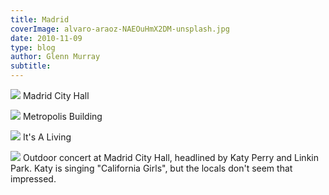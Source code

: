 ```yaml
---
title: Madrid
coverImage: alvaro-araoz-NAEOuHmX2DM-unsplash.jpg
date: 2010-11-09
type: blog
author: Glenn Murray
subtitle: 
---
```

![]( ../../images/posts/MadridCityHall.jpg)
Madrid City Hall 

![]( ../../images/posts/MadridCityHall.jpg)
Metropolis Building

![]( ../../images/posts/ItsALiving.jpg)
It's A Living

![]( ../../images/posts/MadridCityHall-KatyPerry.jpg)
Outdoor concert at Madrid City Hall, headlined by Katy Perry and Linkin Park. Katy is singing "California Girls", but the locals don't seem that impressed.



